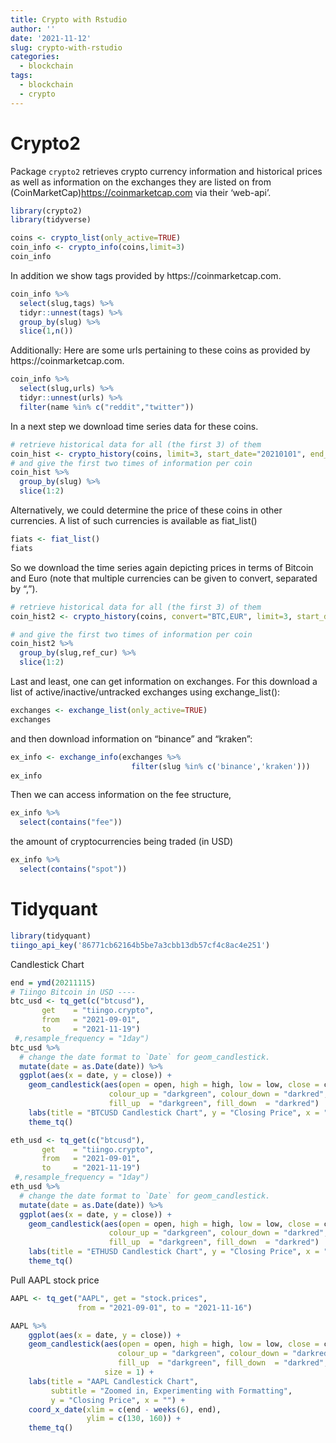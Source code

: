```yaml
---
title: Crypto with Rstudio
author: ''
date: '2021-11-12'
slug: crypto-with-rstudio
categories:
  - blockchain
tags:
  - blockchain
  - crypto
---
```


# Crypto2
Package `crypto2`  retrieves crypto currency information and historical prices as well as information on the exchanges they are listed on from (CoinMarketCap)<https://coinmarketcap.com> via their 'web-api'.
```r
library(crypto2)
library(tidyverse)

coins <- crypto_list(only_active=TRUE)
coin_info <- crypto_info(coins,limit=3)
coin_info
```
In addition we show tags provided by https://coinmarketcap.com.
```r
coin_info %>% 
  select(slug,tags) %>% 
  tidyr::unnest(tags) %>% 
  group_by(slug) %>% 
  slice(1,n())
```
Additionally: Here are some urls pertaining to these coins as provided by https://coinmarketcap.com.
```r
coin_info %>% 
  select(slug,urls) %>% 
  tidyr::unnest(urls) %>% 
  filter(name %in% c("reddit","twitter"))
```
In a next step we download time series data for these coins.
```r
# retrieve historical data for all (the first 3) of them
coin_hist <- crypto_history(coins, limit=3, start_date="20210101", end_date="20210105")
# and give the first two times of information per coin
coin_hist %>% 
  group_by(slug) %>% 
  slice(1:2)
```
Alternatively, we could determine the price of these coins in other currencies. A list of such currencies is available as fiat_list()
```r
fiats <- fiat_list()
fiats
```
So we download the time series again depicting prices in terms of Bitcoin and Euro (note that multiple currencies can be given to convert, separated by “,”).
```r
# retrieve historical data for all (the first 3) of them
coin_hist2 <- crypto_history(coins, convert="BTC,EUR", limit=3, start_date="20210101", end_date="20210105")

# and give the first two times of information per coin
coin_hist2 %>% 
  group_by(slug,ref_cur) %>% 
  slice(1:2)
```
Last and least, one can get information on exchanges. For this download a list of active/inactive/untracked exchanges using exchange_list():
```r
exchanges <- exchange_list(only_active=TRUE)
exchanges
```
and then download information on “binance” and “kraken”:
```r
ex_info <- exchange_info(exchanges %>% 
                           filter(slug %in% c('binance','kraken')))
ex_info
```
Then we can access information on the fee structure,
```r
ex_info %>% 
  select(contains("fee"))
```
the amount of cryptocurrencies being traded (in USD)
```r
ex_info %>% 
  select(contains("spot"))
```


# Tidyquant

```r
library(tidyquant)
tiingo_api_key('86771cb62164b5be7a3cbb13db57cf4c8ac4e251')
```
Candlestick Chart
```r
end = ymd(20211115)
# Tiingo Bitcoin in USD ----
btc_usd <- tq_get(c("btcusd"),
       get    = "tiingo.crypto",
       from   = "2021-09-01",
       to     = "2021-11-19")
 #,resample_frequency = "1day")
btc_usd %>% 
  # change the date format to `Date` for geom_candlestick. 
  mutate(date = as.Date(date)) %>% 
  ggplot(aes(x = date, y = close)) +
    geom_candlestick(aes(open = open, high = high, low = low, close = close),
                      colour_up = "darkgreen", colour_down = "darkred", 
                      fill_up  = "darkgreen", fill_down  = "darkred")  +
    labs(title = "BTCUSD Candlestick Chart", y = "Closing Price", x = "") +
    theme_tq()

```
```r
eth_usd <- tq_get(c("btcusd"),
       get    = "tiingo.crypto",
       from   = "2021-09-01",
       to     = "2021-11-19")
 #,resample_frequency = "1day")
eth_usd %>% 
  # change the date format to `Date` for geom_candlestick. 
  mutate(date = as.Date(date)) %>% 
  ggplot(aes(x = date, y = close)) +
    geom_candlestick(aes(open = open, high = high, low = low, close = close),
                      colour_up = "darkgreen", colour_down = "darkred", 
                      fill_up  = "darkgreen", fill_down  = "darkred")  +
    labs(title = "ETHUSD Candlestick Chart", y = "Closing Price", x = "") +
    theme_tq()

```

Pull AAPL stock price
```r
AAPL <- tq_get("AAPL", get = "stock.prices", 
               from = "2021-09-01", to = "2021-11-16")
```

```r


AAPL %>%
    ggplot(aes(x = date, y = close)) +
    geom_candlestick(aes(open = open, high = high, low = low, close = close),
                        colour_up = "darkgreen", colour_down = "darkred", 
                        fill_up  = "darkgreen", fill_down  = "darkred", 
                     size = 1) +
    labs(title = "AAPL Candlestick Chart", 
         subtitle = "Zoomed in, Experimenting with Formatting",
         y = "Closing Price", x = "") + 
    coord_x_date(xlim = c(end - weeks(6), end),
                 ylim = c(130, 160)) + 
    theme_tq()
```

